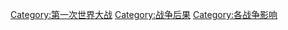 {{Commonscat|Aftermath of World War I}}

[[Category:第一次世界大战|Category:第一次世界大战]]
[[Category:战争后果|Category:战争后果]]
[[Category:各战争影响|Category:各战争影响]]